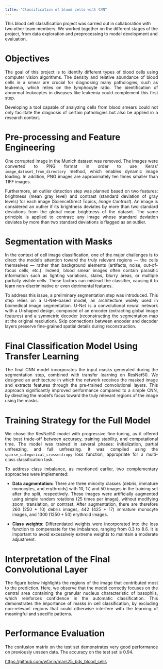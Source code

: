 ```yaml
---
title: "Classification of blood cells with CNN"
---
```


This blood cell classification project was carried out in collaboration with two other team members. We worked together on the different stages of the project, from data exploration and preprocessing to model development and evaluation.

# **Objectives**

::: {style="text-align: justify;"}
The goal of this project is to identify different types of blood cells using computer vision algorithms. The density and relative abundance of blood cells in a smear are crucial for diagnosing many pathologies, such as leukemia, which relies on the lymphocyte ratio. The identification of abnormal leukocytes in diseases like leukemia could complement this first step.

Developing a tool capable of analyzing cells from blood smears could not only facilitate the diagnosis of certain pathologies but also be applied in a research context.
:::

# **Pre-processing and Feature Engineering**

::: {style="text-align: justify;"}
One corrupted image in the Munich dataset was removed. The images were converted to PNG format in order to use Keras’ `image_dataset_from_directory` method, which enables dynamic image loading. In addition, PNG images are approximately ten times smaller than TIFF images.

Furthermore, an outlier detection step was planned based on two features: brightness (mean gray level) and contrast (standard deviation of gray levels) for each image (ScienceDirect Topics, *Image Contrast*). An image is considered an outlier if its brightness deviates by more than two standard deviations from the global mean brightness of the dataset. The same principle is applied to contrast: any image whose standard deviation deviates by more than two standard deviations is flagged as an outlier.
:::

# **Segmentation with Masks**

::: {style="text-align: justify;"}
In the context of cell image classification, one of the major challenges is to direct the model’s attention toward the truly relevant regions — the cells themselves — rather than background elements (artifacts, noise, out-of-focus cells, etc.). Indeed, blood smear images often contain parasitic information such as lighting variations, stains, blurry areas, or multiple partially visible cells. These factors can mislead the classifier, causing it to learn non-discriminative or even detrimental features.

To address this issue, a preliminary segmentation step was introduced. This step relies on a U-Net–based model, an architecture widely used in biomedical image segmentation. U-Net is a convolutional neural network with a U-shaped design, composed of an encoder (extracting global image features) and a symmetric decoder (reconstructing the segmentation map at the original resolution). Skip connections between encoder and decoder layers preserve fine-grained spatial details during reconstruction.
:::

# **Final Classification Model Using Transfer Learning**

::: {style="text-align: justify;"}
The final CNN model incorporates the input masks generated during the segmentation step, combined with transfer learning on ResNet50. We designed an architecture in which the network receives the masked image and extracts features through the pre-trained convolutional layers. This approach significantly improved performance compared to a simple CNN, by directing the model’s focus toward the truly relevant regions of the image using the masks.
:::

# **Training Strategy for the Full Model**

::: {style="text-align: justify;"}
We chose the ResNet50 model with progressive fine-tuning, as it offered the best trade-off between accuracy, training stability, and computational time. The model was trained in several phases: initialization, partial unfreezing, and full unfreezing. It was compiled using the `sparse_categorical_crossentropy` loss function, appropriate for a multi-class classification task.

To address class imbalance, as mentioned earlier, two complementary approaches were implemented:

-   **Data augmentation:** There are three minority classes (debris, immature monocytes, and erythroids) with 10, 17, and 50 images in the training set after the split, respectively. These images were artificially augmented using simple random rotations (25 times per image), without modifying zoom, translation, or contrast. After augmentation, there are therefore 260 (250 + 10) debris images, 442 (425 + 17) immature monocyte images, and 1300 (1250 + 50) erythroid images.

-   **Class weights:** Differentiated weights were incorporated into the loss function to compensate for the imbalance, ranging from 0.3 to 8.6. It is important to avoid excessively extreme weights to maintain a moderate adjustment.
:::

# **Interpretation of the Final Convolutional Layer**

::: {style="text-align: justify;"}
The figure below highlights the regions of the image that contributed most to the prediction. Here, we observe that the model correctly focuses on the central area containing the granular nucleus characteristic of basophils, which reinforces confidence in the automatic classification. This demonstrates the importance of masks in cell classification, by excluding non-relevant regions that could otherwise interfere with the learning of meaningful and specific patterns.
:::

# **Performance Evaluation**

::: {style="text-align: justify;"}
The confusion matrix on the test set demonstrates very good performance on previously unseen data. The accuracy on the test set is 0.94.
:::

<https://github.com/wfarin/mars25_bds_blood_cells>
